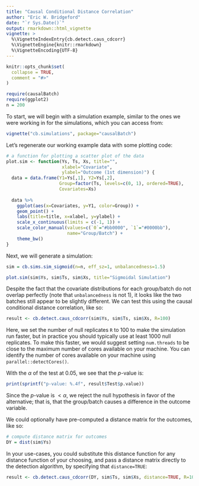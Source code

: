 ```yaml
---
title: "Causal Conditional Distance Correlation"
author: "Eric W. Bridgeford"
date: "`r Sys.Date()`"
output: rmarkdown::html_vignette
vignette: >
  %\VignetteIndexEntry{cb.detect.caus_cdcorr}
  %\VignetteEngine{knitr::rmarkdown}
  %\VignetteEncoding{UTF-8}
---
```


```r
knitr::opts_chunk$set(
  collapse = TRUE,
  comment = "#>"
)
```

```r
require(causalBatch)
require(ggplot2)
n = 200
```

To start, we will begin with a simulation example, similar to the ones we were working in for the simulations, which you can access from:

```r
vignette("cb.simulations", package="causalBatch")
```

Let's regenerate our working example data with some plotting code:

```r
# a function for plotting a scatter plot of the data
plot.sim <- function(Ys, Ts, Xs, title="", 
                     xlabel="Covariate",
                     ylabel="Outcome (1st dimension)") {
  data = data.frame(Y1=Ys[,1], Y2=Ys[,2], 
                    Group=factor(Ts, levels=c(0, 1), ordered=TRUE), 
                    Covariates=Xs)
  
  data %>%
    ggplot(aes(x=Covariates, y=Y1, color=Group)) +
    geom_point() +
    labs(title=title, x=xlabel, y=ylabel) +
    scale_x_continuous(limits = c(-1, 1)) +
    scale_color_manual(values=c(`0`="#bb0000", `1`="#0000bb"), 
                       name="Group/Batch") +
    theme_bw()
}
```

Next, we will generate a simulation:

```r
sim = cb.sims.sim_sigmoid(n=n, eff_sz=1, unbalancedness=1.5)

plot.sim(sim$Ys, sim$Ts, sim$Xs, title="Sigmoidal Simulation")
```

Despite the fact that the covariate distributions for each group/batch do not overlap perfectly (note that `unbalancedness` is not $1$), it looks like the two batches still appear to be slightly different. We can test this using the causal conditional distance correlation, like so:

```r
result <- cb.detect.caus_cdcorr(sim$Ys, sim$Ts, sim$Xs, R=100)
```

Here, we set the number of null replicates `R` to $100$ to make the simulation run faster, but in practice you should typically use at least $1000$ null replicates. To make this faster, we would suggest setting `num.threads` to be close to the maximum number of cores available on your machine. You can identify the number of cores available on your machine using `parallel::detectCores()`.

With the $\alpha$ of the test at $0.05$, we see that the $p$-value is:

```r
print(sprintf("p-value: %.4f", result$Test$p.value))
```

Since the $p$-value is $< \alpha$, we reject the null hypothesis in favor of the alternative; that is, that the group/batch causes a difference in the outcome variable.

We could optionally have pre-computed a distance matrix for the outcomes, like so:

```r
# compute distance matrix for outcomes
DY = dist(sim$Ys)
```

In your use-cases, you could substitute this distance function for any distance function of your choosing, and pass a distance matrix directly to the detection algorithm, by specifying that `distance=TRUE`:

```r
result <- cb.detect.caus_cdcorr(DY, sim$Ts, sim$Xs, distance=TRUE, R=100)
```


